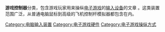 '''游戏控制器'''分类，包含游戏玩家用来操纵[[电子游戏|电子游戏]]的[[输入设备|输入设备]]的文章 。这类装置范围广泛，从普通电脑鼠标到高级的飞机控制杆模拟器都包含在内。

{{catmore1|[[游戏控制器|游戏控制器]]}}
{{Commons cat|Game controllers}}

[[Category:电脑输入装置|Category:电脑输入装置]]
[[Category:电子游戏硬件|Category:电子游戏硬件]]
[[Category:电子游戏操纵方式|Category:电子游戏操纵方式]]